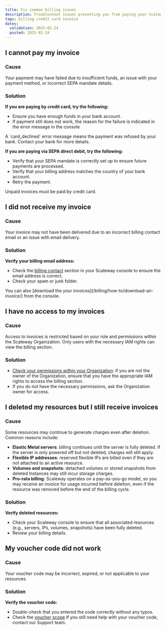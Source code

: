 ```yaml
---
title: Fix common billing issues
description: Troubleshoot issues preventing you from paying your Scaleway invoice.
tags: billing credit card invoice
dates:
  validation: 2025-02-24
  posted: 2025-02-24
---
```


## I cannot pay my invoice

### Cause
Your payment may have failed due to insufficient funds, an issue with your payment method, or incorrect SEPA mandate details.

### Solution
**If you are paying by credit card, try the following:**
 - Ensure you have enough funds in your bank account. 
 - If payment still does not work, the reason for the failure is indicated in the error message in the console
<Message type="tip">
  A `card_declined` error message means the payment was refused by your bank. Contact your bank for more details.
</Message>

**If you are paying via SEPA direct debit, try the following:**
- Verify that your SEPA mandate is correctly set up to ensure future payments are processed.
- Verify that your billing address matches the country of your bank account.
- Retry the payment.
<Message type="requirement">
  Unpaid invoices must be paid by credit card.
</Message>

## I did not receive my invoice

### Cause
Your invoice may not have been delivered due to an incorrect billing contact email or an issue with email delivery.

### Solution
**Verify your billing email address:**
- Check the [billing contact](/billing/faq/#how-can-i-add-a-billing-contact-to-my-account) section in your Scaleway console to ensure the email address is correct. 
- Check your spam or junk folder.
<Message type="tip">
  You can also [download the your invoices](/billing/how-to/download-an-invoice/) from the console.
</Message>

## I have no access to my invoices 

### Cause
Access to invoices is restricted based on your role and permissions within the Scaleway Organization. Only users with the necessary IAM rights can view the billing section.

### Solution
- [Check your permissions within your Organization](/iam/quickstart/#how-to-give-permissions-to-users-and-applications-via-policies): if you are not the owner of the Organization, ensure that you have the appropriate IAM rights to access the billing section.
- If you do not have the necessary permissions, ask the Organization owner for access.

## I deleted my resources but I still receive invoices

### Cause
Some resources may continue to generate charges even after deletion. Common reasons include:
- **Elastic Metal servers**: billing continues until the server is fully deleted. If the server is only powered off but not deleted, charges will still apply.
- **Flexible IP addresses**: reserved flexible IPs are billed even if they are not attached to an active resource.
- **Volumes and snapshots**: detached volumes or stored snapshots from deleted Instances may still incur storage charges.
- **Pro-rata billing**: Scaleway operates on a pay-as-you-go model, so you may receive an invoice for usage incurred before deletion, even if the resource was removed before the end of the billing cycle.

### Solution 
**Verify deleted resources:** 
- Check your Scaleway console to ensure that all associated resources (e.g., servers, IPs, volumes, snapshots) have been fully deleted.
- Review your billing details.

## My voucher code did not work

### Cause
Your voucher code may be incorrect, expired, or not applicable to your resources.

### Solution
**Verify the voucher code:**
- Double-check that you entered the code correctly without any typos.
- Check the [voucher scope](/billing/how-to/redeem-voucher-code/#understanding-voucher-scope)
If you still need help with your voucher code, contact our Support team. 